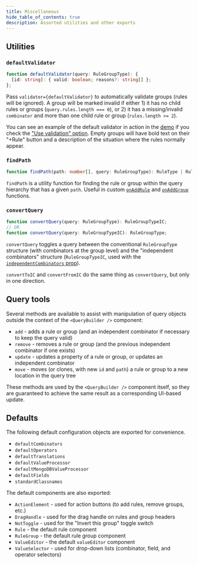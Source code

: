 ```yaml
---
title: Miscellaneous
hide_table_of_contents: true
description: Assorted utilities and other exports
---
```



<TypeScriptAdmonition />

## Utilities

### `defaultValidator`

```ts
function defaultValidator(query: RuleGroupType): {
  [id: string]: { valid: boolean; reasons?: string[] };
};
```

Pass `validator={defaultValidator}` to automatically validate groups (rules will be ignored). A group will be marked invalid if either 1) it has no child rules or groups (`query.rules.length === 0`), or 2) it has a missing/invalid `combinator` and more than one child rule or group (`rules.length >= 2`).

You can see an example of the default validator in action in the [demo](https://react-querybuilder.github.io/react-querybuilder/) if you check the ["Use validation" option](https://react-querybuilder.github.io/react-querybuilder/#validateQuery=true). Empty groups will have bold text on their "+Rule" button and a description of the situation where the rules normally appear.

### `findPath`

```ts
function findPath(path: number[], query: RuleGroupType): RuleType | RuleGroupType;
```

`findPath` is a utility function for finding the rule or group within the query hierarchy that has a given `path`. Useful in custom [`onAddRule`](./querybuilder#onaddrule) and [`onAddGroup`](./querybuilder#onaddgroup) functions.

### `convertQuery`

```ts
function convertQuery(query: RuleGroupType): RuleGroupTypeIC;
// OR
function convertQuery(query: RuleGroupTypeIC): RuleGroupType;
```

`convertQuery` toggles a query between the conventional `RuleGroupType` structure (with combinators at the group level) and the "independent combinators" structure (`RuleGroupTypeIC`, used with the [`independentCombinators` prop](./querybuilder#independentcombinators)).

`convertToIC` and `convertFromIC` do the same thing as `convertQuery`, but only in one direction.

## Query tools

Several methods are available to assist with manipulation of query objects outside the context of the `<QueryBuilder />` component:

- `add` - adds a rule or group (and an independent combinator if necessary to keep the query valid)
- `remove` - removes a rule or group (and the previous independent combinator if one exists)
- `update` - updates a property of a rule or group, or updates an independent combinator
- `move` - moves (or clones, with new `id` and `path`) a rule or group to a new location in the query tree

These methods are used by the `<QueryBuilder />` component itself, so they are guaranteed to achieve the same result as a corresponding UI-based update.

## Defaults

The following default configuration objects are exported for convenience.

- `defaultCombinators`
- `defaultOperators`
- `defaultTranslations`
- `defaultValueProcessor`
- `defaultMongoDBValueProcessor`
- `defaultFields`
- `standardClassnames`

The default components are also exported:

- `ActionElement` - used for action buttons (to add rules, remove groups, etc.)
- `DragHandle` - used for the drag handle on rules and group headers
- `NotToggle` - used for the "Invert this group" toggle switch
- `Rule` - the default rule component
- `RuleGroup` - the default rule group component
- `ValueEditor` - the default `valueEditor` component
- `ValueSelector` - used for drop-down lists (combinator, field, and operator selectors)
